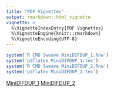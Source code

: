 ```yaml
---
title: "PDF Vignettes"
output: rmarkdown::html_vignette
vignette: >
  %\VignetteIndexEntry{PDF Vignettes}
  %\VignetteEngine{knitr::rmarkdown}
  %\VignetteEncoding{UTF-8}
---
```


<!-- https://github.com/r-lib/pkgdown/issues/781#issuecomment-792208432 -->

```r
system('R CMD Sweave MiniDIFDUP_1.Rnw')
system('pdflatex MiniDIFDUP_1.tex')
system('R CMD Sweave MiniDIFDUP_2.Rnw')
system('pdflatex MiniDIFDUP_2.tex')
```

<!--- <iframe src="vignette_1.pdf"/> -->

[MiniDIFDUP_1](MiniDIFDUP_1.pdf){target="_blank"}
[MiniDIFDUP_2](MiniDIFDUP_2.pdf){target="_blank"}
